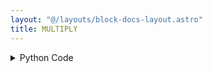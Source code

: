 ```yaml
---
layout: "@/layouts/block-docs-layout.astro"
title: MULTIPLY
---
```



<PythonDocsDisplay docstring={docstring} />

<details>
<summary>Python Code</summary>
```python
import numpy as np
from flojoy import OrderedPair, flojoy, Scalar, Vector
from nodes.TRANSFORMERS.ARITHMETIC.utils.arithmetic_utils import get_val
from functools import reduce


@flojoy
def MULTIPLY(
    a: OrderedPair | Scalar | Vector, b: list[OrderedPair | Scalar | Vector]
) -> OrderedPair | Scalar | Vector:
    """The MULTIPLY node multiplies two numeric arrays, vectors, matrices, or constants element-wise and returns the result.

    Inputs
    ------
    a : OrderedPair|Scalar|Vector
        The input a use to compute the product of a and b.
    b : OrderedPair|Scalar|Vector
        The input b use to compute the product of a and b.

    Returns
    -------
    OrderedPair|Scalar|Vector
        OrderedPair if a is an OrderedPair.
        x: the x-axis of input a.
        y: the result of the product of input a and input b.

        Scalar if a is a Scalar.
        c: the result of the product of input a and input b.

        Vector if a is a Vector.
        v: the result of the product of input a and input b.
    """

    initial = get_val(a)
    seq = map(lambda dc: get_val(dc), b)
    y = reduce(lambda u, v: np.multiply(u, v), seq, initial)

    match a:
        case OrderedPair():
            return OrderedPair(x=a.x, y=y)
        case Vector():
            return Vector(v=y)
        case Scalar():
            return Scalar(c=y)

```
[Find this Flojoy Block on GitHub](https://github.com/flojoy-ai/blocks/blob/main/blocks/TRANSFORMERS/ARITHMETIC/MULTIPLY/MULTIPLY.py)
</details>


## Example
